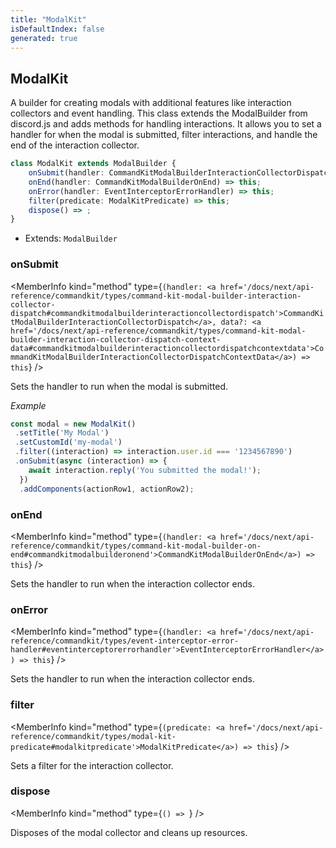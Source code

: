 ```yaml
---
title: "ModalKit"
isDefaultIndex: false
generated: true
---
```



<!-- This file was generated from the CommandKit source. Do not modify. Instead, re-run the "docgen" script -->


## ModalKit

<GenerationInfo sourceFile="packages/commandkit/src/components/v1/modal/ModalKit.ts" sourceLine="65" packageName="commandkit" />

A builder for creating modals with additional features like interaction collectors and event handling.
This class extends the ModalBuilder from discord.js and adds methods for handling interactions.
It allows you to set a handler for when the modal is submitted, filter interactions, and handle the end of the interaction collector.

```ts title="Signature"
class ModalKit extends ModalBuilder {
    onSubmit(handler: CommandKitModalBuilderInteractionCollectorDispatch, data?: CommandKitModalBuilderInteractionCollectorDispatchContextData) => this;
    onEnd(handler: CommandKitModalBuilderOnEnd) => this;
    onError(handler: EventInterceptorErrorHandler) => this;
    filter(predicate: ModalKitPredicate) => this;
    dispose() => ;
}
```
* Extends: <code>ModalBuilder</code>



<div className="members-wrapper">

### onSubmit

<MemberInfo kind="method" type={`(handler: <a href='/docs/next/api-reference/commandkit/types/command-kit-modal-builder-interaction-collector-dispatch#commandkitmodalbuilderinteractioncollectordispatch'>CommandKitModalBuilderInteractionCollectorDispatch</a>, data?: <a href='/docs/next/api-reference/commandkit/types/command-kit-modal-builder-interaction-collector-dispatch-context-data#commandkitmodalbuilderinteractioncollectordispatchcontextdata'>CommandKitModalBuilderInteractionCollectorDispatchContextData</a>) => this`}   />

Sets the handler to run when the modal is submitted.



*Example*

```ts
const modal = new ModalKit()
 .setTitle('My Modal')
 .setCustomId('my-modal')
 .filter((interaction) => interaction.user.id === '1234567890')
 .onSubmit(async (interaction) => {
    await interaction.reply('You submitted the modal!');
  })
  .addComponents(actionRow1, actionRow2);
```
### onEnd

<MemberInfo kind="method" type={`(handler: <a href='/docs/next/api-reference/commandkit/types/command-kit-modal-builder-on-end#commandkitmodalbuilderonend'>CommandKitModalBuilderOnEnd</a>) => this`}   />

Sets the handler to run when the interaction collector ends.
### onError

<MemberInfo kind="method" type={`(handler: <a href='/docs/next/api-reference/commandkit/types/event-interceptor-error-handler#eventinterceptorerrorhandler'>EventInterceptorErrorHandler</a>) => this`}   />

Sets the handler to run when the interaction collector ends.
### filter

<MemberInfo kind="method" type={`(predicate: <a href='/docs/next/api-reference/commandkit/types/modal-kit-predicate#modalkitpredicate'>ModalKitPredicate</a>) => this`}   />

Sets a filter for the interaction collector.
### dispose

<MemberInfo kind="method" type={`() => `}   />

Disposes of the modal collector and cleans up resources.


</div>
